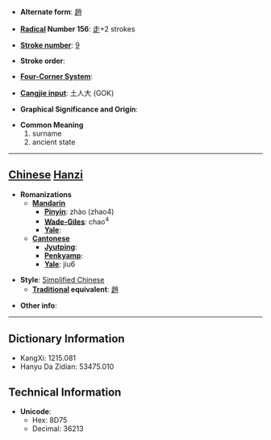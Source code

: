 * '''Alternate form''': [[趙]]

* '''[[Wiktionary:Chinese radical index| Radical]] Number 156''': [[Wiktionary:Chinese radical index 走|走]]+2 strokes

* '''[[Wiktionary:Chinese total strokes index|Stroke number]]''': [[Wiktionary:Chinese total strokes index 9|9]]

* '''Stroke order''': 

* '''[[Wiktionary:Chinese four corner index|Four-Corner System]]''': 

* '''[[Wiktionary:Chinese Cangjie index|Cangjie input]]''': 土人大 (GOK)

* '''Graphical Significance and Origin''': 

* '''Common Meaning'''
*#surname
*# ancient state


----

== [[Chinese]] [[Hanzi]] ==

* '''Romanizations'''
** '''[[Mandarin]]'''
*** '''[[Pinyin]]''': zhào (zhao4)
*** '''[[Wade-Giles]]''': chao<sup>4</sup>
*** '''[[Yale]]''': 
** '''[[Cantonese]]'''
*** '''[[Jyutping]]''':
*** '''[[Penkyamp]]''': 
*** '''[[Yale]]''': jiu6

* '''Style''': [[Simplified Chinese]] 
** '''[[Traditional Chinese|Traditional]] equivalent''': [[趙]]

* '''Other info''': 

----

== Dictionary Information ==

* KangXi: 1215.081
* Hanyu Da Zidian: 53475.010

== Technical Information ==

* '''Unicode''':
** Hex: 8D75
** Decimal: 36213
